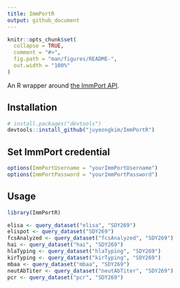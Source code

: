 ```yaml
---
title: ImmPortR
output: github_document
---
```


<!-- README.md is generated from README.Rmd. Please edit that file -->

```r
knitr::opts_chunk$set(
  collapse = TRUE,
  comment = "#>",
  fig.path = "man/figures/README-",
  out.width = "100%"
)
```


An R wrapper around [the ImmPort API](http://docs.immport.org/#API/DataQueryAPI/dataqueryapi/).


## Installation

``` r
# install.packages("devtools")
devtools::install_github("juyeongkim/ImmPortR")
```


## Set ImmPort credential

``` r
options(ImmPortUsername = "yourImmPortUsername")
options(ImmPortPassword = "yourImmPortPassword")
```


## Usage

``` r
library(ImmPortR)

elisa <- query_dataset("elisa", "SDY269")
elispot <- query_dataset("SDY269")
fcsAnalyzed <- query_dataset("fcsAnalyzed", "SDY269")
hai <- query_dataset("hai", "SDY269")
hlaTyping <- query_dataset("hlaTyping", "SDY269")
kirTyping <- query_dataset("kirTyping", "SDY269")
mbaa <- query_dataset("mbaa", "SDY269")
neutAbTiter <- query_dataset("neutAbTiter", "SDY269")
pcr <- query_dataset("pcr", "SDY269")
```
